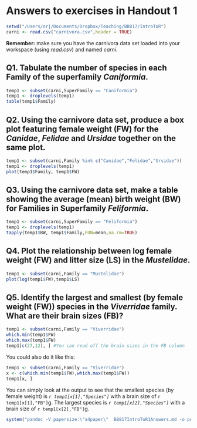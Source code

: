 Answers to exercises in Handout 1
========================================================
```r
setwd("/Users/orj/Documents/Dropbox/Teaching/BB817/IntroToR")
carni <- read.csv("carnivora.csv",header = TRUE)
```

**Remember:** make sure you have the carnivora data set loaded into your workspace (using *read.csv*) and named *carni*.


Q1. Tabulate the number of species in each Family of the superfamily *Caniformia*.
-----------

```r
temp1 <- subset(carni,SuperFamily == "Caniformia")
temp1 <- droplevels(temp1)
table(temp1$Family)
```


Q2. Using the carnivore data set, produce a box plot featuring female weight (FW) for the *Canidae*, *Felidae* and *Ursidae* together on the same plot.
-----------

```r
temp1 <- subset(carni,Family %in% c("Canidae","Felidae","Ursidae"))
temp1 <- droplevels(temp1)
plot(temp1$Family, temp1$FW)
```


Q3. Using the carnivore data set, make a table showing the average (mean) birth weight (BW) for Families in Superfamily *Feliformia*. 
-----------

```r
temp1 <- subset(carni,SuperFamily == "Feliformia")
temp1 <- droplevels(temp1)
tapply(temp1$BW, temp1$Family,FUN=mean,na.rm=TRUE)
```

Q4. Plot the relationship between log female weight (FW) and litter size (LS) in the *Mustelidae*.
-----------

```r
temp1 <- subset(carni,Family == "Mustelidae")
plot(log(temp1$FW),temp1$LS)
```


Q5. Identify the largest and smallest (by female weight (FW)) species in the *Viverridae* family. What are their brain sizes (FB)?
-----------


```r
temp1 <- subset(carni,Family == "Viverridae")
which.min(temp1$FW)
which.max(temp1$FW)
temp1[c(27,12), ] #You can read off the brain sizes in the FB column
```

You could also do it like this:
  
```r
temp1 <- subset(carni,Family == "Viverridae")
x <- c(which.min(temp1$FW),which.max(temp1$FW))
temp1[x, ]
```

You can simply look at the output to see that the smallest species (by female weight) is *`r temp1[x[1],"Species"]`* with a brain size of `r temp1[x[1],"FB"]`g. The largest species is *`r temp1[x[2],"Species"]`* with a brain size of `r temp1[x[2],"FB"]`g. 


```r
system("pandoc -V papersize:\"a4paper\"  BB817IntroToR1Answers.md -o pdf/BB817IntroToR1Answers.pdf")
```




